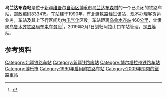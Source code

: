 {{noteTA
|1=zh-cn:始发车次; zh-hk:列車班次;
|2=zh-cn:车次; zh-hk:班次;
}}
{{Infobox China railway station
|车站名称 = 乌兰达布森站
|图片 = Wulandabusen railway station, China.jpg
|图片介绍 = 
|车站名称拼音 = Wulandabusen
|车站代码 = 42590
|车站地址 = [[新疆维吾尔自治区|新疆维吾尔自治区]][[博乐市|博乐市]]
|归属 = [[乌鲁木齐铁路局|乌鲁木齐铁路局]][[阿拉山口站|阿拉山口车站]]
|线路 = [[北疆铁路|北疆铁路]]
|车站等级 = [[五等站_(中铁)|五等站]]
}}
'''乌兰达布森站'''是位于[[新疆维吾尔自治区|新疆维吾尔自治区]][[博乐市|博乐市]][[乌兰达布森村|乌兰达布森村]]的一个已关闭的铁路车站，[[邮政编码|邮政编码]]833415。车站建于1990年，有[[北疆铁路|北疆铁路]]经过该站，现不办理客货运业务，车站及其上下行区间均为[[电气化|电气化]]区段。车站距离[[乌鲁木齐站|乌鲁木齐站]]460[[公里|公里]]，曾隶属[[乌鲁木齐铁路局|乌鲁木齐铁路局]][[奎屯车务段|奎屯车务段]]<ref>{{cite web|url=http://rczp.china-railway.com.cn/wlmqtlj/wlmqdwjj/public.jsp?id=MTYxMA==|title=奎屯车务段概况|publisher=[[中国铁路总公司|中国铁路总公司]]|accessdate=2017-07-22|archive-date=2019-02-18|archive-url=https://web.archive.org/web/20190218202550/http://rczp.china-railway.com.cn/wlmqtlj/wlmqdwjj/public.jsp?id=MTYxMA==|dead-url=no}}</ref>，2019年3月1日划归阿拉山口车站管理，是[[五等站_(中铁)|五等站]]。

{{start rail box}}
{{s-inop|[[博乐站|博乐站]]}}
{{s-line|[[北疆铁路|北疆铁路]]}}
{{s-inop|[[阿拉山口站|阿拉山口站]]}}
{{end box}}

== 参考资料 ==
{{reflist}}

{{北疆铁路}}
{{铁路车站小作品}}
{{新疆小作品}}

[[Category:北疆铁路车站|Category:北疆铁路车站]]
[[Category:新疆铁路废站|Category:新疆铁路废站]]
[[Category:博尔塔拉州铁路车站|Category:博尔塔拉州铁路车站]]
[[Category:博乐市|Category:博乐市]]
[[Category:1990年启用的铁路车站|Category:1990年启用的铁路车站]]
[[Category:2009年關閉的鐵路車站|Category:2009年關閉的鐵路車站]]